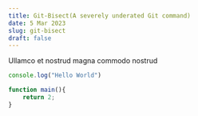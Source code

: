 ```yaml
---
title: Git-Bisect(A severely underated Git command)
date: 5 Mar 2023
slug: git-bisect
draft: false
---
```


Ullamco et nostrud magna commodo nostrud

```js
console.log("Hello World")

function main(){
    return 2;
}
```